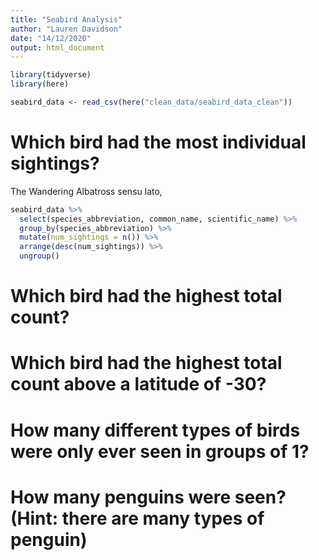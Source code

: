 ```yaml
---
title: "Seabird Analysis"
author: "Lauren Davidson"
date: "14/12/2020"
output: html_document
---
```


```r
library(tidyverse)
library(here)

seabird_data <- read_csv(here("clean_data/seabird_data_clean"))
```

# Which bird had the most individual sightings?
The Wandering Albatross sensu lato, 

```r
seabird_data %>% 
  select(species_abbreviation, common_name, scientific_name) %>% 
  group_by(species_abbreviation) %>% 
  mutate(num_sightings = n()) %>% 
  arrange(desc(num_sightings)) %>% 
  ungroup()
```

# Which bird had the highest total count?
# Which bird had the highest total count above a latitude of -30?
# How many different types of birds were only ever seen in groups of 1?
# How many penguins were seen? (Hint: there are many types of penguin)